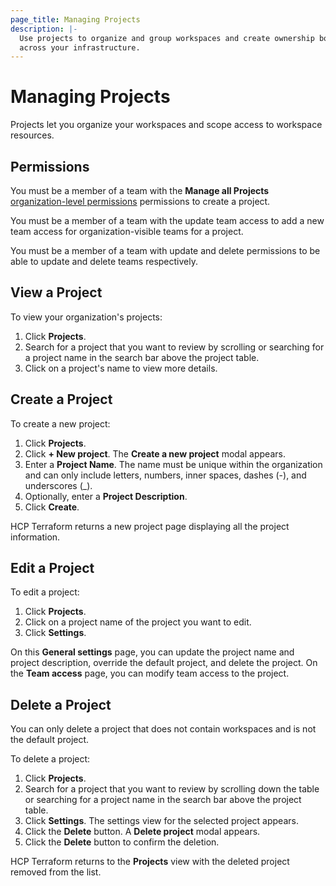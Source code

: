```yaml
---
page_title: Managing Projects
description: |-
  Use projects to organize and group workspaces and create ownership boundaries
  across your infrastructure.
---
```


# Managing Projects

Projects let you organize your workspaces and scope access to workspace
resources.

## Permissions

You must be a member of a team with the **Manage all Projects**
[organization-level
permissions](/terraform/cloud-docs/users-teams-organizations/permissions#organization-permissions)
permissions to create a project.

You must be a member of a team with the update team access to add a new team
access for organization-visible teams for a project.

You must be a member of a team with update and delete permissions to be able to
update and delete teams respectively.

## View a Project

To view your organization's projects:

1. Click **Projects**.
1. Search for a project that you want to review by scrolling or searching for a
   project name in the search bar above the project table.
1. Click on a project's name to view more details.

## Create a Project

To create a new project:

1. Click **Projects**.
1. Click **+ New project**. The **Create a new project** modal appears.
1. Enter a **Project Name**. The name must be unique within the organization and
   can only include letters, numbers, inner spaces, dashes (-), and underscores
   (_).
1. Optionally, enter a **Project Description**.
1. Click **Create**.

HCP Terraform returns a new project page displaying all the project
information.

## Edit a Project

To edit a project:

1. Click **Projects**.
1. Click on a project name of the project you want to edit.
1. Click **Settings**.

On this **General settings** page, you can update the project name and project
description, override the default project, and delete the project. On the **Team
access** page, you can modify team access to the project.

## Delete a Project

You can only delete a project that does not contain workspaces and is not the
default project.

To delete a project:

1. Click **Projects**.
1. Search for a project that you want to review by scrolling down the table or
   searching for a project name in the search bar above the project table.
1. Click **Settings**. The settings view for the selected project appears.
1. Click the **Delete** button. A **Delete project** modal appears.
1. Click the **Delete** button to confirm the deletion.

HCP Terraform returns to the **Projects** view with the deleted project
removed from the list.
